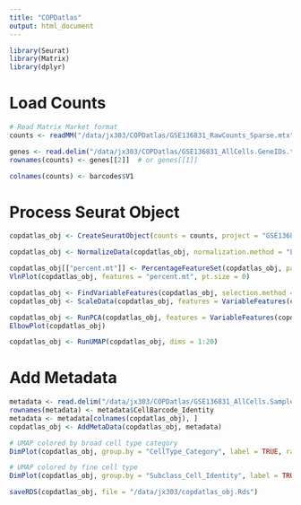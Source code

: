 ```yaml
---
title: "COPDatlas"
output: html_document
---
```


```r
library(Seurat)
library(Matrix)
library(dplyr)
```
# Load Counts 

```r
# Read Matrix Market format
counts <- readMM("/data/jx303/COPDatlas/GSE136831_RawCounts_Sparse.mtx")
```

```r
genes <- read.delim("/data/jx303/COPDatlas/GSE136831_AllCells.GeneIDs.txt", header = TRUE, stringsAsFactors = FALSE)
rownames(counts) <- genes[[2]]  # or genes[[1]]
```

```r
colnames(counts) <- barcodes$V1
```

# Process Seurat Object

```r
copdatlas_obj <- CreateSeuratObject(counts = counts, project = "GSE136831", min.cells = 3, min.features = 200)
```

```r
copdatlas_obj <- NormalizeData(copdatlas_obj, normalization.method = "LogNormalize", scale.factor = 10000)
```

```r
copdatlas_obj[["percent.mt"]] <- PercentageFeatureSet(copdatlas_obj, pattern = "^MT-")
VlnPlot(copdatlas_obj, features = "percent.mt", pt.size = 0)
```

```r
copdatlas_obj <- FindVariableFeatures(copdatlas_obj, selection.method = "vst", nfeatures = 2000)
copdatlas_obj <- ScaleData(copdatlas_obj, features = VariableFeatures(copdatlas_obj), vars.to.regress = "percent.mt")
```

```r
copdatlas_obj <- RunPCA(copdatlas_obj, features = VariableFeatures(copdatlas_obj))
ElbowPlot(copdatlas_obj)
```

```r
copdatlas_obj <- RunUMAP(copdatlas_obj, dims = 1:20)
```
# Add Metadata

```r
metadata <- read.delim("/data/jx303/COPDatlas/GSE136831_AllCells.Samples.CellType.MetadataTable.txt", header = TRUE, sep = "\t", stringsAsFactors = FALSE)
rownames(metadata) <- metadata$CellBarcode_Identity
metadata <- metadata[colnames(copdatlas_obj), ]
copdatlas_obj <- AddMetaData(copdatlas_obj, metadata)
```


```r
# UMAP colored by broad cell type category
DimPlot(copdatlas_obj, group.by = "CellType_Category", label = TRUE, raster = FALSE)

# UMAP colored by fine cell type
DimPlot(copdatlas_obj, group.by = "Subclass_Cell_Identity", label = TRUE, raster = FALSE)
```
```r
saveRDS(copdatlas_obj, file = "/data/jx303/copdatlas_obj.Rds")
```

